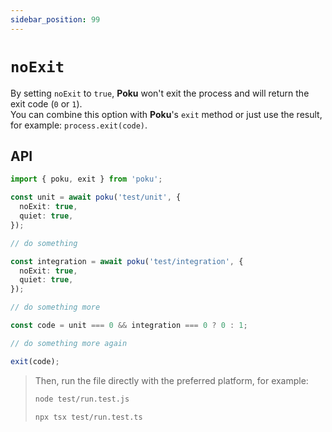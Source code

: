 ```yaml
---
sidebar_position: 99
---
```


# `noExit`

By setting `noExit` to `true`, **Poku** won't exit the process and will return the exit code (`0` or `1`).<br />
You can combine this option with **Poku**'s `exit` method or just use the result, for example: `process.exit(code)`.

## API

```ts
import { poku, exit } from 'poku';

const unit = await poku('test/unit', {
  noExit: true,
  quiet: true,
});

// do something

const integration = await poku('test/integration', {
  noExit: true,
  quiet: true,
});

// do something more

const code = unit === 0 && integration === 0 ? 0 : 1;

// do something more again

exit(code);
```

<blockquote>

Then, run the file directly with the preferred platform, for example:

```bash
node test/run.test.js
```

```bash
npx tsx test/run.test.ts
```

</blockquote>
